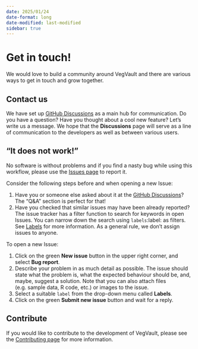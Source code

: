 ```yaml
---
date: 2025/01/24
date-format: long
date-modified: last-modified
sidebar: true
---
```


# Get in touch!

We would love to build a community around VegVault and there are various ways to get in touch and grow together.

## Contact us

We have set up [GitHub Discussions](https://github.com/OndrejMottl/VegVault/discussions) as a main hub for communication. Do you have a question? Have you thought about a cool new feature? Let's write us a message. We hope that the **Discussions** page will serve as a line of communication to the developers as well as between various users.

## "It does not work!"

No software is without problems and if you find a nasty bug while using this workflow, please use the [Issues page](https://github.com/OndrejMottl/VegVault/issues) to report it.

Consider the following steps before and when opening a new Issue:

1. Have you or someone else asked about it at the [GitHub Discussions](https://github.com/OndrejMottl/VegVault/discussions)? The "Q&A" section is perfect for that!
2. Have you checked that similar issues may have been already reported? The issue tracker has a filter function to search for keywords in open Issues. You can narrow down the search using `labels`:label: as filters. See [Labels](https://docs.github.com/en/issues/using-labels-and-milestones-to-track-work/managing-labels) for more information. As a general rule, we don't assign issues to anyone.

To open a new Issue:

1. Click on the green **New issue** button in the upper right corner, and select **Bug report**.
2. Describe your problem in as much detail as possible. The issue should state what the problem is, what the expected behaviour should be, and, maybe, suggest a solution. Note that you can also attach files (e.g. sample data, R code, etc.) or images to the issue.
3. Select a suitable `label` from the drop-down menu called **Labels**.
4. Click on the green **Submit new issue** button and wait for a reply.

## Contribute

If you would like to contribute to the development of VegVault, please see the [Contributing page](/website/contribute.qmd) for more information.
